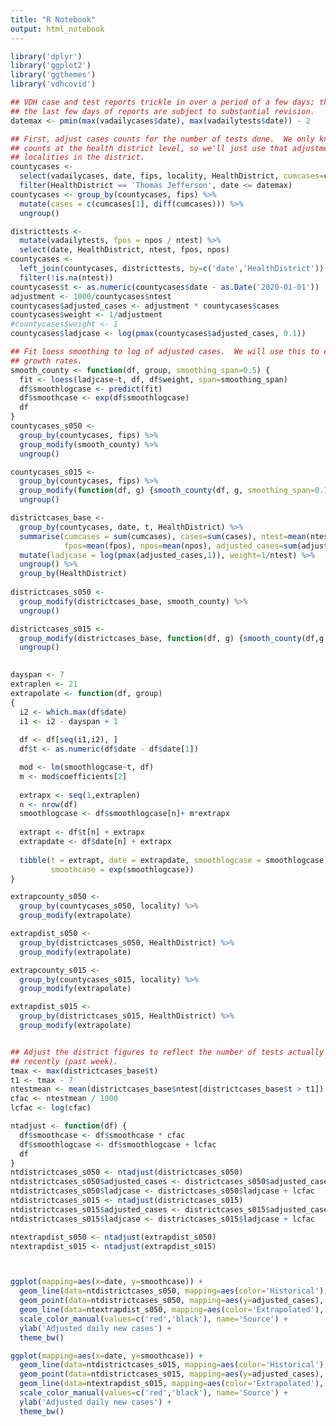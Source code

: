 ```yaml
---
title: "R Notebook"
output: html_notebook
---
```


```r
library('dplyr')
library('ggplot2')
library('ggthemes')
library('vdhcovid')
```


```r
## VDH case and test reports trickle in over a period of a few days; therefore,
## the last few days of reports are subject to substantial revision.
datemax <- pmin(max(vadailycases$date), max(vadailytests$date)) - 2

## First, adjust cases counts for the number of tests done.  We only know the test 
## counts at the health district level, so we'll just use that adjustment for all
## localities in the district.
countycases <- 
  select(vadailycases, date, fips, locality, HealthDistrict, cumcases=cases) %>%
  filter(HealthDistrict == 'Thomas Jefferson', date <= datemax)
countycases <- group_by(countycases, fips) %>% 
  mutate(cases = c(cumcases[1], diff(cumcases))) %>%
  ungroup()

districttests <- 
  mutate(vadailytests, fpos = npos / ntest) %>%
  select(date, HealthDistrict, ntest, fpos, npos)
countycases <- 
  left_join(countycases, districttests, by=c('date','HealthDistrict')) %>%
  filter(!is.na(ntest))
countycases$t <- as.numeric(countycases$date - as.Date('2020-01-01'))
adjustment <- 1000/countycases$ntest
countycases$adjusted_cases <- adjustment * countycases$cases
countycases$weight <- 1/adjustment
#countycases$weight <- 1
countycases$ladjcase <- log(pmax(countycases$adjusted_cases, 0.1))
```

```r
## Fit loess smoothing to log of adjusted cases.  We will use this to estimate 
## growth rates.
smooth_county <- function(df, group, smoothing_span=0.5) {
  fit <- loess(ladjcase~t, df, df$weight, span=smoothing_span)
  df$smoothlogcase <- predict(fit)
  df$smoothcase <- exp(df$smoothlogcase)
  df
}
countycases_s050 <- 
  group_by(countycases, fips) %>% 
  group_modify(smooth_county) %>%
  ungroup()

countycases_s015 <- 
  group_by(countycases, fips) %>% 
  group_modify(function(df, g) {smooth_county(df, g, smoothing_span=0.15)}) %>%
  ungroup()

districtcases_base <-
  group_by(countycases, date, t, HealthDistrict) %>%
  summarise(cumcases = sum(cumcases), cases=sum(cases), ntest=mean(ntest),
            fpos=mean(fpos), npos=mean(npos), adjusted_cases=sum(adjusted_cases)) %>%
  mutate(ladjcase = log(pmax(adjusted_cases,1)), weight=1/ntest) %>%
  ungroup() %>%
  group_by(HealthDistrict)
  
districtcases_s050 <- 
  group_modify(districtcases_base, smooth_county) %>%
  ungroup()

districtcases_s015 <-
  group_modify(districtcases_base, function(df, g) {smooth_county(df,g, smoothing_span=0.15)}) %>%
  ungroup()
  

```


```r
dayspan <- 7
extraplen <- 21
extrapolate <- function(df, group)
{
  i2 <- which.max(df$date)
  i1 <- i2 - dayspan + 1
  
  df <- df[seq(i1,i2), ]
  df$t <- as.numeric(df$date - df$date[1])

  mod <- lm(smoothlogcase~t, df)
  m <- mod$coefficients[2]
  
  extrapx <- seq(1,extraplen)
  n <- nrow(df)
  smoothlogcase <- df$smoothlogcase[n]+ m*extrapx
  
  extrapt <- df$t[n] + extrapx
  extrapdate <- df$date[n] + extrapx
  
  tibble(t = extrapt, date = extrapdate, smoothlogcase = smoothlogcase, 
         smoothcase = exp(smoothlogcase))
}

extrapcounty_s050 <- 
  group_by(countycases_s050, locality) %>%
  group_modify(extrapolate)

extrapdist_s050 <- 
  group_by(districtcases_s050, HealthDistrict) %>%
  group_modify(extrapolate)

extrapcounty_s015 <- 
  group_by(countycases_s015, locality) %>%
  group_modify(extrapolate)

extrapdist_s015 <- 
  group_by(districtcases_s015, HealthDistrict) %>%
  group_modify(extrapolate)


## Adjust the district figures to reflect the number of tests actually being done
## recently (past week).
tmax <- max(districtcases_base$t)
t1 <- tmax - 7
ntestmean <- mean(districtcases_base$ntest[districtcases_base$t > t1])
cfac <- ntestmean / 1000
lcfac <- log(cfac)

ntadjust <- function(df) {
  df$smoothcase <- df$smoothcase * cfac
  df$smoothlogcase <- df$smoothlogcase + lcfac
  df  
}
ntdistrictcases_s050 <- ntadjust(districtcases_s050)
ntdistrictcases_s050$adjusted_cases <- districtcases_s050$adjusted_cases * cfac
ntdistrictcases_s050$ladjcase <- districtcases_s050$ladjcase + lcfac
ntdistrictcases_s015 <- ntadjust(districtcases_s015)
ntdistrictcases_s015$adjusted_cases <- districtcases_s015$adjusted_cases * cfac
ntdistrictcases_s015$ladjcase <- districtcases_s015$ladjcase + lcfac

ntextrapdist_s050 <- ntadjust(extrapdist_s050)
ntextrapdist_s015 <- ntadjust(extrapdist_s015)



ggplot(mapping=aes(x=date, y=smoothcase)) +
  geom_line(data=ntdistrictcases_s050, mapping=aes(color='Historical'), size=1.2) +
  geom_point(data=ntdistrictcases_s050, mapping=aes(y=adjusted_cases), color='black') +
  geom_line(data=ntextrapdist_s050, mapping=aes(color='Extrapolated'), size=1.2) +
  scale_color_manual(values=c('red','black'), name='Source') +
  ylab('Adjusted daily new cases') +
  theme_bw()

ggplot(mapping=aes(x=date, y=smoothcase)) +
  geom_line(data=ntdistrictcases_s015, mapping=aes(color='Historical'), size=1.2) +
  geom_point(data=ntdistrictcases_s015, mapping=aes(y=adjusted_cases), color='black') +
  geom_line(data=ntextrapdist_s015, mapping=aes(color='Extrapolated'), size=1.2) +
  scale_color_manual(values=c('red','black'), name='Source') +
  ylab('Adjusted daily new cases') +
  theme_bw()


```
